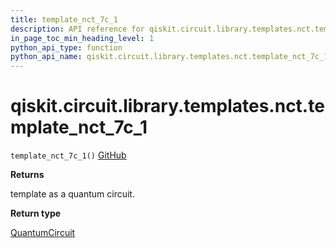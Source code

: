 ```yaml
---
title: template_nct_7c_1
description: API reference for qiskit.circuit.library.templates.nct.template_nct_7c_1
in_page_toc_min_heading_level: 1
python_api_type: function
python_api_name: qiskit.circuit.library.templates.nct.template_nct_7c_1
---
```


# qiskit.circuit.library.templates.nct.template\_nct\_7c\_1

<span id="qiskit.circuit.library.templates.nct.template_nct_7c_1" />

`template_nct_7c_1()` [GitHub](https://github.com/qiskit/qiskit/tree/stable/0.18/qiskit/circuit/library/templates/nct/template_nct_7c_1.py "view source code")

**Returns**

template as a quantum circuit.

**Return type**

[QuantumCircuit](qiskit.circuit.QuantumCircuit "qiskit.circuit.QuantumCircuit")

